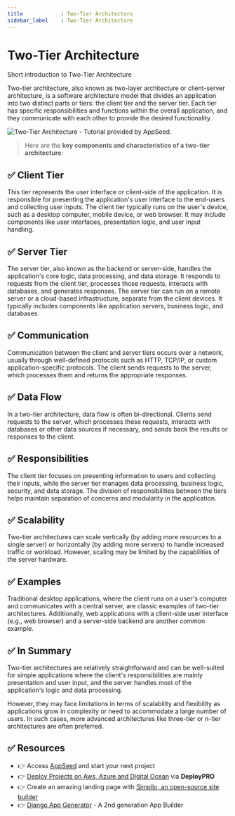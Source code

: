 ```yaml
---
title            : Two-Tier Architecture
sidebar_label    : Two-Tier Architecture
---
```


# Two-Tier Architecture

<SubHeading>Short introduction to Two-Tier Architecture</SubHeading>

Two-tier architecture, also known as two-layer architecture or client-server architecture, is a software architecture model that divides an application into two distinct parts or tiers: 
the client tier and the server tier. Each tier has specific responsibilities and functions within the overall application, and they communicate with each other to provide the desired functionality.

![Two-Tier Architecture - Tutorial provided by AppSeed.](https://github-production-user-asset-6210df.s3.amazonaws.com/51070104/269203685-75fe6577-1ba3-4d34-9716-901bb9c544fc.jpg) 

> Here are the **key components and characteristics of a two-tier architecture**:

## ✅ **Client Tier** 

This tier represents the user interface or client-side of the application. It is responsible for presenting the application's user interface to the end-users and collecting user inputs. 
The client tier typically runs on the user's device, such as a desktop computer, mobile device, or web browser. It may include components like user interfaces, presentation logic, and user input handling.

## ✅ **Server Tier** 

The server tier, also known as the backend or server-side, handles the application's core logic, data processing, and data storage. 
It responds to requests from the client tier, processes those requests, interacts with databases, and generates responses. 
The server tier can run on a remote server or a cloud-based infrastructure, separate from the client devices. It typically includes components like application servers, business logic, and databases.

## ✅ **Communication** 

Communication between the client and server tiers occurs over a network, usually through well-defined protocols such as HTTP, TCP/IP, or custom application-specific protocols. 
The client sends requests to the server, which processes them and returns the appropriate responses.

## ✅ **Data Flow** 

In a two-tier architecture, data flow is often bi-directional. 
Clients send requests to the server, which processes these requests, interacts with databases or other data sources if necessary, and sends back the results or responses to the client.

## ✅ **Responsibilities** 

The client tier focuses on presenting information to users and collecting their inputs, while the server tier manages data processing, business logic, security, and data storage. 
The division of responsibilities between the tiers helps maintain separation of concerns and modularity in the application.

## ✅ **Scalability** 

Two-tier architectures can scale vertically (by adding more resources to a single server) or horizontally (by adding more servers) to handle increased traffic or workload. 
However, scaling may be limited by the capabilities of the server hardware.

## ✅ **Examples** 

Traditional desktop applications, where the client runs on a user's computer and communicates with a central server, are classic examples of two-tier architectures. 
Additionally, web applications with a client-side user interface (e.g., web browser) and a server-side backend are another common example.

## ✅ In Summary

Two-tier architectures are relatively straightforward and can be well-suited for simple applications where the client's responsibilities are mainly presentation and user input, 
and the server handles most of the application's logic and data processing. 

However, they may face limitations in terms of scalability and flexibility as applications grow in complexity or need to accommodate a large number of users. 
In such cases, more advanced architectures like three-tier or n-tier architectures are often preferred.

## ✅ Resources 

- 👉 Access [AppSeed](https://appseed.us/) and start your next project
- 👉 [Deploy Projects on Aws, Azure and Digital Ocean](https://www.docs.deploypro.dev/) via **DeployPRO**
- 👉 Create an amazing landing page with [Simpllo, an open-source site builder](https://www.simpllo.com/)
- 👉 [Django App Generator](https://app-generator.dev/django/) - A 2nd generation App Builder
